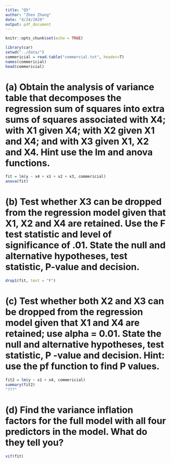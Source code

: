 ```yaml
---
title: "Q5"
author: "Zhen Zhang"
date: "4/24/2020"
output: pdf_document
---
```


```r
knitr::opts_chunk$set(echo = TRUE)
```

```r
library(car)
setwd("../data/")
commericial = read.table("commercial.txt", header=T)
names(commericial)
head(commericial)
```
# (a) Obtain the analysis of variance table that decomposes the regression sum of squares into extra sums of squares associated with X4; with X1 given X4; with X2 given X1 and X4; and with X3 given X1, X2 and X4. Hint use the lm and anova functions.
```r
fit = lm(y ~ x4 + x1 + x2 + x3, commericial) 
anova(fit)
```


# (b) Test whether X3 can be dropped from the regression model given that X1, X2 and X4 are retained. Use the F test statistic and level of significance of .01. State the null and alternative hypotheses, test statistic, P-value and decision.
```r
drop1(fit, test = "F")
```


# (c) Test whether both X2 and X3 can be dropped from the regression model given that X1 and X4 are retained; use alpha = 0.01. State the null and alternative hypotheses, test statistic, P -value and decision. Hint: use the pf function to find P values.
```r
fit2 = lm(y ~ x1 + x4, commericial)
summary(fit2)
"???"
```
# (d) Find the variance inflation factors for the full model with all four predictors in the model. What do they tell you?
```r
vif(fit)
```

